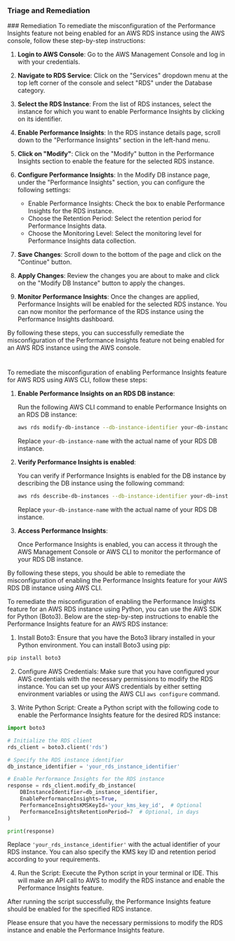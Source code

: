 
### Triage and Remediation
<Tabs>
<Tab title='Remediation'>
### Remediation

<AccordionGroup>
<Accordion title='Using Console' defaultOpen='true'>
To remediate the misconfiguration of the Performance Insights feature not being enabled for an AWS RDS instance using the AWS console, follow these step-by-step instructions:

1. **Login to AWS Console**: Go to the AWS Management Console and log in with your credentials.

2. **Navigate to RDS Service**: Click on the "Services" dropdown menu at the top left corner of the console and select "RDS" under the Database category.

3. **Select the RDS Instance**: From the list of RDS instances, select the instance for which you want to enable Performance Insights by clicking on its identifier.

4. **Enable Performance Insights**: In the RDS instance details page, scroll down to the "Performance Insights" section in the left-hand menu.

5. **Click on "Modify"**: Click on the "Modify" button in the Performance Insights section to enable the feature for the selected RDS instance.

6. **Configure Performance Insights**: In the Modify DB instance page, under the "Performance Insights" section, you can configure the following settings:
   - Enable Performance Insights: Check the box to enable Performance Insights for the RDS instance.
   - Choose the Retention Period: Select the retention period for Performance Insights data.
   - Choose the Monitoring Level: Select the monitoring level for Performance Insights data collection.

7. **Save Changes**: Scroll down to the bottom of the page and click on the "Continue" button.

8. **Apply Changes**: Review the changes you are about to make and click on the "Modify DB Instance" button to apply the changes.

9. **Monitor Performance Insights**: Once the changes are applied, Performance Insights will be enabled for the selected RDS instance. You can now monitor the performance of the RDS instance using the Performance Insights dashboard.

By following these steps, you can successfully remediate the misconfiguration of the Performance Insights feature not being enabled for an AWS RDS instance using the AWS console.

#
</Accordion>

<Accordion title='Using CLI'>
To remediate the misconfiguration of enabling Performance Insights feature for AWS RDS using AWS CLI, follow these steps:

1. **Enable Performance Insights on an RDS DB instance**:
   
   Run the following AWS CLI command to enable Performance Insights on an RDS DB instance:
   ```bash
   aws rds modify-db-instance --db-instance-identifier your-db-instance-name --enable-performance-insights
   ```
   Replace `your-db-instance-name` with the actual name of your RDS DB instance.

2. **Verify Performance Insights is enabled**:

   You can verify if Performance Insights is enabled for the DB instance by describing the DB instance using the following command:
   ```bash
   aws rds describe-db-instances --db-instance-identifier your-db-instance-name --query 'DBInstances[0].PerformanceInsightsEnabled'
   ```
   Replace `your-db-instance-name` with the actual name of your RDS DB instance.

3. **Access Performance Insights**:

   Once Performance Insights is enabled, you can access it through the AWS Management Console or AWS CLI to monitor the performance of your RDS DB instance.

By following these steps, you should be able to remediate the misconfiguration of enabling the Performance Insights feature for your AWS RDS DB instance using AWS CLI.
</Accordion>

<Accordion title='Using Python'>
To remediate the misconfiguration of enabling the Performance Insights feature for an AWS RDS instance using Python, you can use the AWS SDK for Python (Boto3). Below are the step-by-step instructions to enable the Performance Insights feature for an AWS RDS instance:

1. Install Boto3:
Ensure that you have the Boto3 library installed in your Python environment. You can install Boto3 using pip:
```bash
pip install boto3
```

2. Configure AWS Credentials:
Make sure that you have configured your AWS credentials with the necessary permissions to modify the RDS instance. You can set up your AWS credentials by either setting environment variables or using the AWS CLI `aws configure` command.

3. Write Python Script:
Create a Python script with the following code to enable the Performance Insights feature for the desired RDS instance:

```python
import boto3

# Initialize the RDS client
rds_client = boto3.client('rds')

# Specify the RDS instance identifier
db_instance_identifier = 'your_rds_instance_identifier'

# Enable Performance Insights for the RDS instance
response = rds_client.modify_db_instance(
    DBInstanceIdentifier=db_instance_identifier,
    EnablePerformanceInsights=True,
    PerformanceInsightsKMSKeyId='your_kms_key_id',  # Optional
    PerformanceInsightsRetentionPeriod=7  # Optional, in days
)

print(response)
```

Replace `'your_rds_instance_identifier'` with the actual identifier of your RDS instance. You can also specify the KMS key ID and retention period according to your requirements.

4. Run the Script:
Execute the Python script in your terminal or IDE. This will make an API call to AWS to modify the RDS instance and enable the Performance Insights feature.

After running the script successfully, the Performance Insights feature should be enabled for the specified RDS instance.

Please ensure that you have the necessary permissions to modify the RDS instance and enable the Performance Insights feature.
</Accordion>

</AccordionGroup>
</Tab>
</Tabs>
